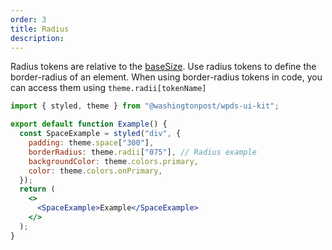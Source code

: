 ```yaml
---
order: 3
title: Radius
description:
---
```


Radius tokens are relative to the [baseSize](/foundations/base).
Use radius tokens to define the border-radius of an element. When using border-radius tokens in code, you can access them using `theme.radii[tokenName]`

```jsx withPreview
import { styled, theme } from "@washingtonpost/wpds-ui-kit";

export default function Example() {
  const SpaceExample = styled("div", {
    padding: theme.space["300"],
    borderRadius: theme.radii["075"], // Radius example
    backgroundColor: theme.colors.primary,
    color: theme.colors.onPrimary,
  });
  return (
    <>
      <SpaceExample>Example</SpaceExample>
    </>
  );
}
```

<Table
  headers={["Name", "Value", "Calculated", "Description"]}
  useTokenData={true}
  data={"radii"}
  calculateValue
/>
